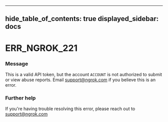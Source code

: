 

---
hide_table_of_contents: true
displayed_sidebar: docs
---


# ERR_NGROK_221

### Message
This is a valid API token, but the account `ACCOUNT` is not authorized to submit or view abuse reports. Email support@ngrok.com if you believe this is an error.

<ErrorDetails error="err_ngrok_221" />



### Further help
If you're having trouble resolving this error, please reach out to [support@ngrok.com](mailto:support@ngrok.com?subject=Help%20with%20ERR_NGROK_221)

